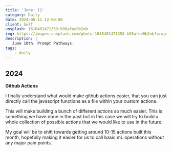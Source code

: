 ```yaml
---
title: 'June: 11'
category: Daily
date: 2024-06-11 12:00:00
client: Self
unsplash: 1618401471353-b98afee0b2eb
img: https://images.unsplash.com/photo-1618401471353-b98afee0b2eb?crop=entropy&cs=srgb&fm=jpg&ixid=MnwzNjM5Nzd8MHwxfHJhbmRvbXx8fHx8fHx8fDE2ODE3NDg2ODY&ixlib=rb-4.0.3&q=85
description: |
   June 10th. Prompt Pathways.
tags:
    - daily
---
```


## 2024

**Github Actions**

I finally understand what would make github actions easier, that you can just directly call the javascript functions as a file within your custom actions.

This will make building a bunch of different actions so much easier. This is something we have done in the past but in this case we will try to build a whole collection of possible actions that we would like to use in the future.

My goal will be to shift towards getting around 10-15 actions built this month, hopefully making it easier for us to call basic mL operations without any major pain points.
